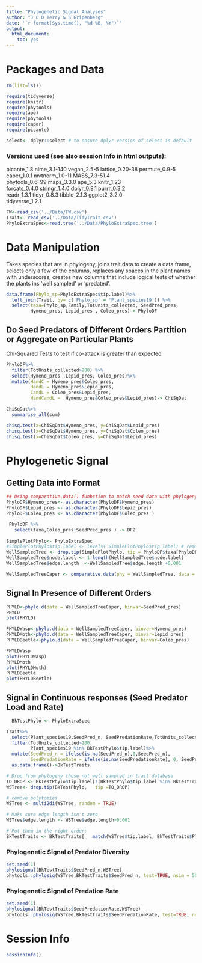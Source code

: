 ```yaml
---
title: "Phylogenetic Signal Analyses"
author: "J C D Terry & S Gripenberg"
date: '`r format(Sys.time(), "%d %B, %Y")`'
output: 
  html_document: 
    toc: yes
---
```


# Packages and Data

```r
rm(list=ls())

require(tidyverse)
require(knitr)
require(phytools)
require(ape)
require(phytools)
require(caper)
require(picante)

select<- dplyr::select # to ensure dplyr version of select is default
```

### Versions used (see also session Info in html outputs):

 picante_1.8     nlme_3.1-140    vegan_2.5-5     lattice_0.20-38
 permute_0.9-5   caper_1.0.1     mvtnorm_1.0-11  MASS_7.3-51.4  
 phytools_0.6-99 maps_3.3.0      ape_5.3         knitr_1.23     
 forcats_0.4.0   stringr_1.4.0   dplyr_0.8.1     purrr_0.3.2    
 readr_1.3.1     tidyr_0.8.3     tibble_2.1.3    ggplot2_3.2.0  
 tidyverse_1.2.1


```r
FW<-read_csv('../Data/FW.csv')
Trait<- read_csv('../Data/TidyTrait.csv')
PhyloExtraSpec<-read.tree('../Data/PhyloExtraSpec.tree')

```

# Data Manipulation

Takes species that are in phylogeny, joins trait data to create a data frame, selects only a few of the columns, replaces any spaces in the plant names with underscores, creates new columns that include logical tests of whether the plants ins 'well sampled' or 'predated'. 


```r

data.frame(Phylo_sp=PhyloExtraSpec$tip.label)%>%
  left_join(Trait, by= c('Phylo_sp' = 'Plant_species19')) %>%
  select(taxa=Phylo_sp,Family,TotUnits_collected, SeedPred_pres,
         Hymeno_pres, Lepid_pres , Coleo_pres)-> PhyloDF
```

## Do Seed Predators of Different Orders Partition or Aggregate on Particular Plants

Chi-Squared Tests to test if co-attack is greater than expected

```r
PhyloDF%>%
  filter(TotUnits_collected>200) %>%
  select(Hymeno_pres ,Lepid_pres, Coleo_pres)%>%
  mutate(HandC = Hymeno_pres&Coleo_pres,
         HandL = Hymeno_pres&Lepid_pres,
         CandL = Coleo_pres&Lepid_pres,
         HandCandL =  Hymeno_pres&Coleo_pres&Lepid_pres)-> ChiSqDat

ChiSqDat%>%
  summarise_all(sum)

chisq.test(x=ChiSqDat$Hymeno_pres, y=ChiSqDat$Lepid_pres)
chisq.test(x=ChiSqDat$Hymeno_pres, y=ChiSqDat$Coleo_pres)
chisq.test(x=ChiSqDat$Coleo_pres, y=ChiSqDat$Lepid_pres)

```


# Phylogenetic Signal
## Getting Data into Format
```r
## Using comparative.data() funbction to match seed data with phylogeny
PhyloDF$Hymeno_pres<- as.character(PhyloDF$Hymeno_pres)
PhyloDF$Lepid_pres <- as.character(PhyloDF$Lepid_pres)
PhyloDF$Coleo_pres <- as.character(PhyloDF$Coleo_pres )

 PhyloDF %>% 
   select(taxa,Coleo_pres:SeedPred_pres ) -> DF2 
 
SimplePlotPhylo<- PhyloExtraSpec
#SimplePlotPhylo$tip.label <- levels( SimplePlotPhylo$tip.label) # remove the factoring
WellSampledTree <- drop.tip(SimplePlotPhylo, tip = PhyloDF$taxa[PhyloDF$TotUnits_collected <200])
WellSampledTree$node.label <- 1:length(WellSampledTree$node.label)
WellSampledTree$edge.length  <-WellSampledTree$edge.length +0.001

WellSampledTreeCaper <- comparative.data(phy = WellSampledTree, data = DF2, names.col = taxa )
```

## Signal In Presence of Different Orders

```r

PHYLD<-phylo.d(data = WellSampledTreeCaper, binvar=SeedPred_pres)
PHYLD
plot(PHYLD)

PHYLDWasp<-phylo.d(data = WellSampledTreeCaper, binvar=Hymeno_pres)
PHYLDMoth<-phylo.d(data = WellSampledTreeCaper, binvar=Lepid_pres)
PHYLDBeetle<-phylo.d(data = WellSampledTreeCaper, binvar=Coleo_pres)

PHYLDWasp
plot(PHYLDWasp)
PHYLDMoth
plot(PHYLDMoth)
PHYLDBeetle
plot(PHYLDBeetle)
```

## Signal in Continuous responses (Seed Predator Load and Rate)

```r
  BkTestPhylo <- PhyloExtraSpec

Trait%>%
  select(Plant_species19,SeedPred_n, SeedPredationRate,TotUnits_collected) %>%
  filter(TotUnits_collected>200,
         Plant_species19 %in% BkTestPhylo$tip.label)%>%
  mutate(SeedPred_n = ifelse(is.na(SeedPred_n),0,SeedPred_n),
         SeedPredationRate = ifelse(is.na(SeedPredationRate), 0, SeedPredationRate))%>%
  as.data.frame()->BkTestTraits

# Drop from phylogeny those not well sampled in trait database
TO_DROP <- BkTestPhylo$tip.label[!(BkTestPhylo$tip.label %in% BkTestTraits$Plant_species19)]
WSTree<- drop.tip(BkTestPhylo,   tip =TO_DROP)

# remove polytomies
WSTree <- multi2di(WSTree, random = TRUE)

# Make sure edge length isn't zero
WSTree$edge.length <- WSTree$edge.length+0.001 

# Put them in the right order:
BkTestTraits <- BkTestTraits[   match(WSTree$tip.label, BkTestTraits$Plant_species19),   ] 

```

### Phylogenetic Signal of Predator Diversity
```r
set.seed(1)
phylosignal(BkTestTraits$SeedPred_n,WSTree)
phytools::phylosig(WSTree,BkTestTraits$SeedPred_n, test=TRUE, nsim = 50000) # Check using other package

```

### Phylogenetic Signal of Predation Rate

```r
set.seed(1)
phylosignal(BkTestTraits$SeedPredationRate,WSTree)
phytools::phylosig(WSTree,BkTestTraits$SeedPredationRate, test=TRUE, nsim = 50000) # Check using other package
```

# Session Info

```r
sessionInfo()

```


